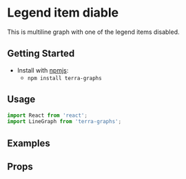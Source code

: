 
# Legend item diable

This is multiline graph with one of the legend items disabled.

## Getting Started

- Install with [npmjs](https://www.npmjs.com):
  - `npm install terra-graphs`

## Usage

```jsx
import React from 'react';
import LineGraph from 'terra-graphs';
```
## Examples
<LineGraph />

## Props
<PropsTable />